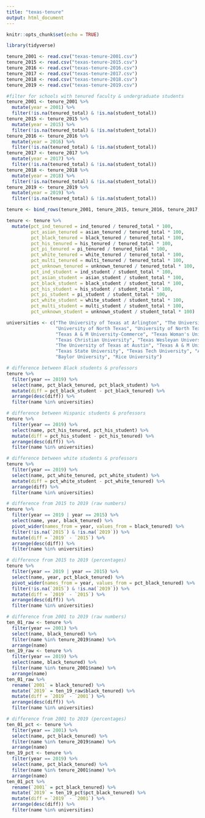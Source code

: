```yaml
---
title: "texas-tenure"
output: html_document
---
```


```r
knitr::opts_chunk$set(echo = TRUE)
```

```r
library(tidyverse)
```

```r
tenure_2001 <- read.csv("texas-tenure-2001.csv")
tenure_2015 <- read.csv("texas-tenure-2015.csv")
tenure_2016 <- read.csv("texas-tenure-2016.csv")
tenure_2017 <- read.csv("texas-tenure-2017.csv")
tenure_2018 <- read.csv("texas-tenure-2018.csv")
tenure_2019 <- read.csv("texas-tenure-2019.csv")

#filter for schools with tenured faculty & undergraduate students
tenure_2001 <- tenure_2001 %>% 
  mutate(year = 2001) %>% 
  filter(!is.na(tenured_total) & !is.na(student_total))
tenure_2015 <- tenure_2015 %>% 
  mutate(year = 2015) %>% 
  filter(!is.na(tenured_total) & !is.na(student_total))
tenure_2016 <- tenure_2016 %>% 
  mutate(year = 2016) %>% 
  filter(!is.na(tenured_total) & !is.na(student_total))
tenure_2017 <- tenure_2017 %>% 
  mutate(year = 2017) %>% 
  filter(!is.na(tenured_total) & !is.na(student_total))
tenure_2018 <- tenure_2018 %>% 
  mutate(year = 2018) %>% 
  filter(!is.na(tenured_total) & !is.na(student_total))
tenure_2019 <- tenure_2019 %>% 
  mutate(year = 2019) %>% 
  filter(!is.na(tenured_total) & !is.na(student_total))

tenure <- bind_rows(tenure_2001, tenure_2015, tenure_2016, tenure_2017, tenure_2018, tenure_2019)

tenure <- tenure %>% 
  mutate(pct_ind_tenured = ind_tenured / tenured_total * 100,
         pct_asian_tenured = asian_tenured / tenured_total * 100,
         pct_black_tenured = black_tenured / tenured_total * 100,
         pct_his_tenured = his_tenured / tenured_total * 100,
         pct_pi_tenured = pi_tenured / tenured_total * 100,
         pct_white_tenured = white_tenured / tenured_total * 100,
         pct_multi_tenured = multi_tenured / tenured_total * 100,
         pct_unknown_tenured = unknown_tenured / tenured_total * 100,
         pct_ind_student = ind_student / student_total * 100,
         pct_asian_student = asian_student / student_total * 100,
         pct_black_student = black_student / student_total * 100,
         pct_his_student = his_student / student_total * 100,
         pct_pi_student = pi_student / student_total * 100,
         pct_white_student = white_student / student_total * 100,
         pct_multi_student = multi_student / student_total * 100,
         pct_unknown_student = unknown_student / student_total * 100)
```

```r
universities <- c("The University of Texas at Arlington", "The University of Texas at Dallas", 
                  "University of North Texas", "University of North Texas at Dallas", 
                  "Texas A & M University-Commerce", "Texas Woman's University", "Southern Methodist University", 
                  "Texas Christian University", "Texas Wesleyan University", "University of Houston", 
                  "The University of Texas at Austin", "Texas A & M University-College Station",
                  "Texas State University", "Texas Tech University", "Abilene Christian University", 
                  "Baylor University", "Rice University")

# difference between Black students & professors
tenure %>% 
  filter(year == 2019) %>% 
  select(name, pct_black_tenured, pct_black_student) %>% 
  mutate(diff = pct_black_student - pct_black_tenured) %>% 
  arrange(desc(diff)) %>% 
  filter(name %in% universities)

# difference between Hispanic students & professors
tenure %>% 
  filter(year == 2019) %>% 
  select(name, pct_his_tenured, pct_his_student) %>% 
  mutate(diff = pct_his_student - pct_his_tenured) %>% 
  arrange(desc(diff)) %>% 
  filter(name %in% universities)

# difference between white students & professors
tenure %>% 
  filter(year == 2019) %>% 
  select(name, pct_white_tenured, pct_white_student) %>% 
  mutate(diff = pct_white_student - pct_white_tenured) %>% 
  arrange(diff) %>% 
  filter(name %in% universities)

# difference from 2015 to 2019 (raw numbers)
tenure %>% 
  filter(year == 2019 | year == 2015) %>% 
  select(name, year, black_tenured) %>% 
  pivot_wider(names_from = year, values_from = black_tenured) %>% 
  filter(!is.na(`2015`) & !is.na(`2019`)) %>% 
  mutate(diff = `2019` - `2015`) %>% 
  arrange(desc(diff)) %>% 
  filter(name %in% universities)

# difference from 2015 to 2019 (percentages)
tenure %>% 
  filter(year == 2019 | year == 2015) %>% 
  select(name, year, pct_black_tenured) %>% 
  pivot_wider(names_from = year, values_from = pct_black_tenured) %>% 
  filter(!is.na(`2015`) & !is.na(`2019`)) %>% 
  mutate(diff = `2019` - `2015`) %>% 
  arrange(desc(diff)) %>% 
  filter(name %in% universities)

# difference from 2001 to 2019 (raw numbers)
ten_01_raw <- tenure %>% 
  filter(year == 2001) %>% 
  select(name, black_tenured) %>% 
  filter(name %in% tenure_2019$name) %>% 
  arrange(name)
ten_19_raw <- tenure %>% 
  filter(year == 2019) %>% 
  select(name, black_tenured) %>% 
  filter(name %in% tenure_2001$name) %>% 
  arrange(name)
ten_01_raw %>% 
  rename(`2001` = black_tenured) %>% 
  mutate(`2019` = ten_19_raw$black_tenured) %>% 
  mutate(diff = `2019` - `2001`) %>% 
  arrange(desc(diff)) %>% 
  filter(name %in% universities)

# difference from 2001 to 2019 (percentages)
ten_01_pct <- tenure %>% 
  filter(year == 2001) %>% 
  select(name, pct_black_tenured) %>% 
  filter(name %in% tenure_2019$name) %>% 
  arrange(name)
ten_19_pct <- tenure %>% 
  filter(year == 2019) %>% 
  select(name, pct_black_tenured) %>% 
  filter(name %in% tenure_2001$name) %>% 
  arrange(name)
ten_01_pct %>% 
  rename(`2001` = pct_black_tenured) %>% 
  mutate(`2019` = ten_19_pct$pct_black_tenured) %>% 
  mutate(diff = `2019` - `2001`) %>% 
  arrange(desc(diff)) %>% 
  filter(name %in% universities)
```
